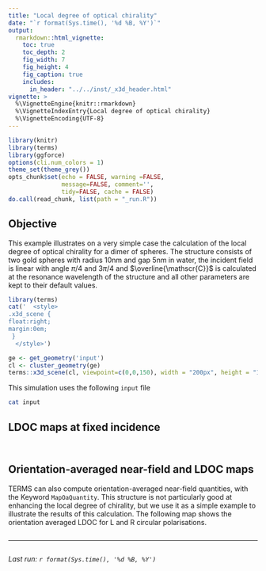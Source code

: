 ```yaml
---
title: "Local degree of optical chirality"
date: "`r format(Sys.time(), '%d %B, %Y')`"
output:
  rmarkdown::html_vignette:
    toc: true
    toc_depth: 2
    fig_width: 7
    fig_height: 4
    fig_caption: true
    includes:
      in_header: "../../inst/_x3d_header.html"
vignette: >
  %\VignetteEngine{knitr::rmarkdown}
  %\VignetteIndexEntry{Local degree of optical chirality}
  %\VignetteEncoding{UTF-8}
---
```


```r
library(knitr)
library(terms)
library(ggforce)
options(cli.num_colors = 1)
theme_set(theme_grey())
opts_chunk$set(echo = FALSE, warning =FALSE,
               message=FALSE, comment='', 
               tidy=FALSE, cache = FALSE)
do.call(read_chunk, list(path = "_run.R"))
```

\usepackage{mathrsfs}
\newcommand{\ldoc}{\mathscr{C}}
\newcommand{\ldocbar}{\overline{\mathscr{C}}}
\newcommand{\ldocoa}{\langle\mathscr{C}\rangle}
\newcommand{\ldocoabar}{\langle\overline{\mathscr{C}}\rangle}

## Objective

This example illustrates on a very simple case the calculation of the local degree of optical chirality for a dimer of spheres. The structure consists of two gold spheres with radius 10nm and gap 5nm in water, the incident field is linear with angle $\pi/4$ and $3\pi/4$ and $\ldocbar$ is calculated at the resonance wavelength of the structure and all other parameters are kept to their default values.

```r
library(terms)
cat('  <style>
.x3d_scene {
float:right;
margin:0em;
 }
  </style>')

ge <- get_geometry('input')
cl <- cluster_geometry(ge)
terms::x3d_scene(cl, viewpoint=c(0,0,150), width = "200px", height = "150px") 
```

This simulation uses the following `input` file
```bash
cat input
```

## LDOC maps at fixed incidence


```r
```

```r
```

## Orientation-averaged near-field and LDOC maps 

TERMS can also compute orientation-averaged near-field quantities, with the Keyword `MapOaQuantity`. This structure is not particularly good at enhancing the local degree of chirality, but we use it as a simple example to illustrate the results of this calculation. The following map shows the orientation averaged LDOC for L and R circular polarisations.


```r
```


-----

```r
```
_Last run: `r format(Sys.time(), '%d %B, %Y')`_
